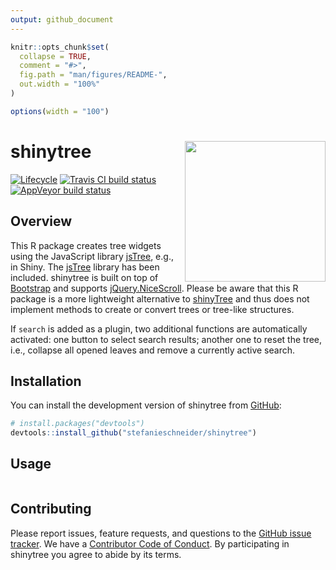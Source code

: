 ```yaml
---
output: github_document
---
```


<!-- README.md is generated from README.Rmd. Please edit that file -->

```r
knitr::opts_chunk$set(
  collapse = TRUE,
  comment = "#>",
  fig.path = "man/figures/README-",
  out.width = "100%"
)

options(width = "100")
```

# shinytree <img src="man/figures/example.png" align="right" width="225" />

[![Lifecycle](https://img.shields.io/badge/lifecycle-experimental-orange.svg)](https://www.tidyverse.org/lifecycle/#experimental)
[![Travis CI build status](https://travis-ci.org/stefanieschneider/shinytree.svg?branch=master)](https://travis-ci.org/stefanieschneider/shinytree)
[![AppVeyor build status](https://ci.appveyor.com/api/projects/status/github/stefanieschneider/shinytree?branch=master&svg=true)](https://ci.appveyor.com/project/stefanieschneider/shinytree)

## Overview

This R package creates tree widgets using the JavaScript library [jsTree](https://github.com/vakata/jstree), e.g., in Shiny. The [jsTree](https://github.com/vakata/jstree) library has been included. shinytree is built on top of [Bootstrap](https://getbootstrap.com/) and supports [jQuery.NiceScroll](https://github.com/inuyaksa/jquery.nicescroll). Please be aware that this R package is a more lightweight alternative to [shinyTree](https://github.com/shinyTree/shinyTree) and thus does not implement methods to create or convert trees or tree-like structures.

If `search` is added as a plugin, two additional functions are automatically activated: one button to select search results; another one to reset the tree, i.e., collapse all opened leaves and remove a currently active search.

## Installation

You can install the development version of shinytree from [GitHub](https://github.com/stefanieschneider/shinytree):

``` r
# install.packages("devtools")
devtools::install_github("stefanieschneider/shinytree")
```

## Usage

```r
```

## Contributing

Please report issues, feature requests, and questions to the [GitHub issue tracker](https://github.com/stefanieschneider/shinytree/issues). We have a [Contributor Code of Conduct](https://github.com/stefanieschneider/shinytree/blob/master/CODE_OF_CONDUCT.md). By participating in shinytree you agree to abide by its terms.
